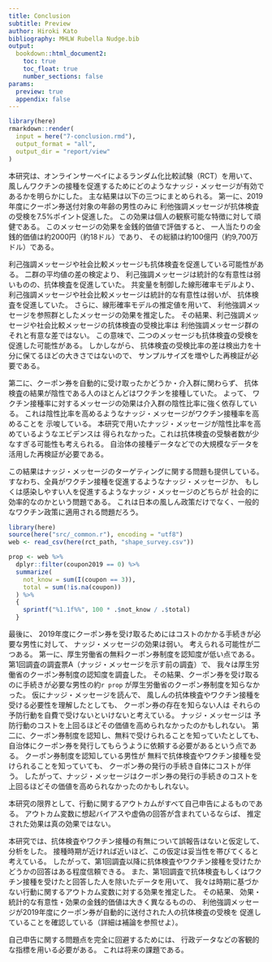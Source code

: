 ```yaml
---
title: Conclusion
subtitle: Preview
author: Hiroki Kato
bibliography: MHLW Rubella Nudge.bib
output:
  bookdown::html_document2:
    toc: true
    toc_float: true
    number_sections: false
params:
  preview: true
  appendix: false
---
```


```r
library(here)
rmarkdown::render(
  input = here("7-conclusion.rmd"),
  output_format = "all",
  output_dir = "report/view"
)
```

本研究は、オンラインサーベイによるランダム化比較試験（RCT）を用いて、
風しんワクチンの接種を促進するためにどのようなナッジ・メッセージが有効であるかを明らかにした。
主な結果は以下の三つにまとめられる。
第一に、2019年度にクーポン券送付対象の年齢の男性のみに
利他強調メッセージが抗体検査の受検を7.5%ポイント促進した。
この効果は個人の観察可能な特徴に対して頑健である。
このメッセージの効果を金銭的価値で評価すると、
一人当たりの金銭的価値は約2000円（約18ドル）であり、
その総額は約100億円（約9,700万ドル）である。

利己強調メッセージや社会比較メッセージも抗体検査を促進している可能性がある。
二群の平均値の差の検定より、
利己強調メッセージは統計的な有意性は弱いものの、抗体検査を促進していた。
共変量を制御した線形確率モデルより、
利己強調メッセージや社会比較メッセージは統計的な有意性は弱いが、
抗体検査を促進していた。
さらに、線形確率モデルの推定値を用いて、
利他強調メッセージを参照群としたメッセージの効果を推定した。
その結果、利己強調メッセージや社会比較メッセージの抗体検査の受検比率は
利他強調メッセージ群のそれと有意な差ではない。
この意味で、二つのメッセージも抗体検査の受検を促進した可能性がある。
しかしながら、
抗体検査の受検比率の差は検出力を十分に保てるほどの大きさではないので、
サンプルサイズを増やした再検証が必要である。

第二に、クーポン券を自動的に受け取ったかどうか・介入群に関わらず、
抗体検査の結果が陰性である人のほとんどはワクチンを接種していた。
よって、
ワクチン接種率に対するメッセージの効果は介入群の陰性比率に強く依存している。
これは陰性比率を高めるようなナッジ・メッセージがワクチン接種率を高めることを
示唆している。
本研究で用いたナッジ・メッセージが陰性比率を高めているようなエビデンスは
得られなかった。これは抗体検査の受験者数が少なすぎる可能性も考えられる。
自治体の接種データなどでの大規模なデータを活用した再検証が必要である。

この結果はナッジ・メッセージのターゲティングに関する問題も提供している。
すなわち、全員がワクチン接種を促進するようなナッジ・メッセージか、
もしくは感染しやすい人を促進するようなナッジ・メッセージのどちらが
社会的に効率的なのかという問題である。
これは日本の風しん政策だけでなく、一般的なワクチン政策に適用される問題だろう。


```r
library(here)
source(here("src/_common.r"), encoding = "utf8")
web <- read_csv(here(rct_path, "shape_survey.csv"))

prop <- web %>%
  dplyr::filter(coupon2019 == 0) %>%
  summarize(
    not_know = sum(I(coupon == 3)),
    total = sum(!is.na(coupon))
  ) %>%
  {
    sprintf("%1.1f%%", 100 * .$not_know / .$total)
  }
```

最後に、
2019年度にクーポン券を受け取るためにはコストのかかる手続きが必要な男性に対して、
ナッジ・メッセージの効果は弱い。
考えられる可能性が二つある。
第一に、厚生労働省の無料クーポン券制度を認知度が低い点である。
第1回調査の調査票A（ナッジ・メッセージを示す前の調査）で、
我々は厚生労働省のクーポン券制度の認知度を調査した。
その結果、クーポン券を受け取るのに手続きが必要な男性の約`r prop`
が厚生労働省のクーポン券制度を知らなかった。
仮にナッジ・メッセージを読んで、
風しんの抗体検査やワクチン接種を受ける必要性を理解したとしても、
クーポン券の存在を知らない人は
それらの予防行動を自費で受けないといけないと考えている。
ナッジ・メッセージは
予防行動のコストを上回るほどその価値を高められなかったのかもしれない。
第二に、クーポン券制度を認知し、無料で受けられることを知っていたとしても、
自治体にクーポン券を発行してもらうように依頼する必要があるという点である。
クーポン券制度を認知している男性が
無料で抗体検査やワクチン接種を受けられることを知っていても、
クーポン券の発行の手続き自体にコストが伴う。
したがって、ナッジ・メッセージはクーポン券の発行の手続きのコストを上回るほどその価値を高められなかったのかもしれない。

本研究の限界として、行動に関するアウトカムがすべて自己申告によるものである。
アウトカム変数に想起バイアスや虚偽の回答が含まれているならば、
推定された効果は真の効果ではない。

本研究では、抗体検査やワクチン接種の有無について誤報告はないと仮定して、分析をした。
接種時期が近ければ近いほど、この仮定は妥当性を帯びてくると考えている。
したがって、第1回調査以降に抗体検査やワクチン接種を受けたかどうかの回答はある程度信頼できる。
また、第1回調査で抗体検査もしくはワクチン接種を受けたと回答した人を除いたデータを用いて、
我々は時期に基づかない行動に関するアウトカム変数に対する効果を推定した。
その結果、
効果・統計的な有意性・効果の金銭的価値は大きく異なるものの、
利他強調メッセージが2019年度にクーポン券が自動的に送付された人の抗体検査の受検を
促進していることを確認している（詳細は補論を参照せよ）。

自己申告に関する問題点を完全に回避するためには、
行政データなどの客観的な指標を用いる必要がある。
これは将来の課題である。